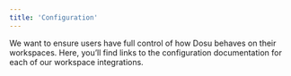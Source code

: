 ```yaml
---
title: 'Configuration'
---
```


We want to ensure users have full control of how Dosu behaves on their workspaces. 
Here, you’ll find links to the configuration documentation for each of our workspace integrations.

<CardGroup cols={2}>
  <Card
    title="GitHub Workspace Configuration"
    icon="github"
    href="/docs/github-configuration"
    horizontal
  >
  </Card>
  <Card
    title="Slack Workspace Configuration"
    icon="Slack"
    href="/docs/slack-configuration"
    horizontal
  >
  </Card>

</CardGroup>
